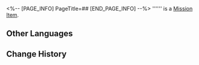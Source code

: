 <%-- [PAGE_INFO]
PageTitle=##
[END_PAGE_INFO] --%>
{{Item Infobox
|id          = 140110
|image       = Item .png
|type        = Mission Item
|invCategory = Missions
|rarity      = 3
|effect      = 
|description = 
}}
'''''' is a [[Mission Item]].

==Other Languages==
{{Other Languages
|en   = 
|zhs  = 
|zht  = 
|ja   = 
|ko   = 
|es   = 
|fr   = 
|ru   = 
|th   = 
|vi   = 
|de   = 
|id   = 
|pt   = 
}}

==Change History==
{{Change History|1.0}}